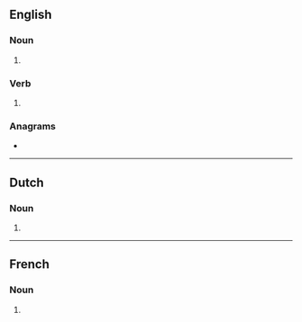 ==English==

===Noun===
{{head|en|noun form}}

# {{plural of|en|marinade}}

===Verb===
{{head|en|verb form}}

# {{en-third-person singular of|marinade}}

===Anagrams===
* {{anagrams|en|a=aadeimnrs|Madeirans|marsdenia}}

----

==Dutch==

===Noun===
{{head|nl|noun plural form}}

# {{plural of|nl|marinade}}

----

==French==

===Noun===
{{head|fr|noun plural form|g=f}}

# {{plural of|fr|marinade}}
